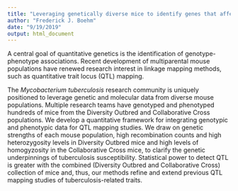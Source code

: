 ```yaml
---
title: "Leveraging genetically diverse mice to identify genes that affect tuberculosis susceptibility"
author: "Frederick J. Boehm"
date: "9/19/2019"
output: html_document
---
```


A central goal of quantitative genetics is the identification of genotype-phenotype associations. Recent development of multiparental mouse populations have renewed research interest in linkage mapping methods, such as quantitative trait locus (QTL) mapping.


The *Mycobacterium tuberculosis* research community is uniquely positioned to leverage genetic and molecular data from diverse mouse populations. Multiple research teams have genotyped and phenotyped hundreds of mice from the Diversity Outbred and Collaborative Cross populations. We develop a quantitative framework for integrating genotypic and phenotypic data for QTL mapping studies. We draw on genetic strengths of each mouse population, high recombination counts and high heterozygosity levels in Diversity Outbred mice and high levels of homogyzosity in the Collaborative Cross mice, to clarify the genetic underpinnings of tuberculosis susceptibility. Statistical power to detect QTL is greater with the combined (Diversity Outbred and Collaborative Cross) collection of mice and, thus, our methods refine and extend previous QTL mapping studies of tuberculosis-related traits.

